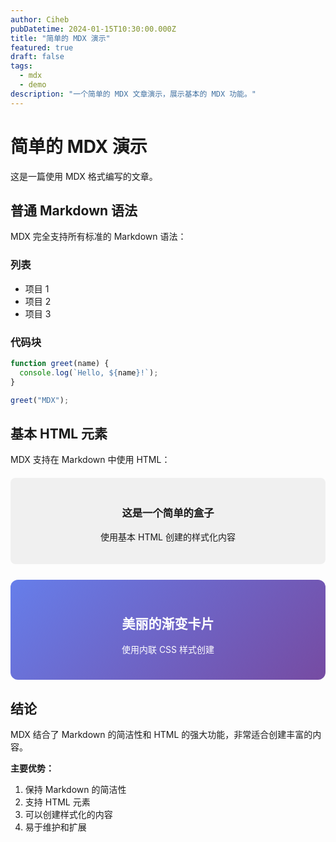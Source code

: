 ---
author: Ciheb
pubDatetime: 2024-01-15T10:30:00.000Z
title: "简单的 MDX 演示"
featured: true
draft: false
tags:
  - mdx
  - demo
description: "一个简单的 MDX 文章演示，展示基本的 MDX 功能。"
---

# 简单的 MDX 演示

这是一篇使用 MDX 格式编写的文章。

## 普通 Markdown 语法

MDX 完全支持所有标准的 Markdown 语法：

### 列表
- 项目 1
- 项目 2
- 项目 3

### 代码块

```javascript
function greet(name) {
  console.log(`Hello, ${name}!`);
}

greet("MDX");
```

## 基本 HTML 元素

MDX 支持在 Markdown 中使用 HTML：

<div style="background: #f0f0f0; padding: 20px; border-radius: 8px; text-align: center; margin: 20px 0;">
  <h3>这是一个简单的盒子</h3>
  <p>使用基本 HTML 创建的样式化内容</p>
</div>

<div style="background: linear-gradient(135deg, #667eea 0%, #764ba2 100%); color: white; padding: 25px; border-radius: 12px; text-align: center; margin: 25px 0;">
  <h2>美丽的渐变卡片</h2>
  <p>使用内联 CSS 样式创建</p>
</div>

## 结论

MDX 结合了 Markdown 的简洁性和 HTML 的强大功能，非常适合创建丰富的内容。

**主要优势：**
1. 保持 Markdown 的简洁性
2. 支持 HTML 元素
3. 可以创建样式化的内容
4. 易于维护和扩展 